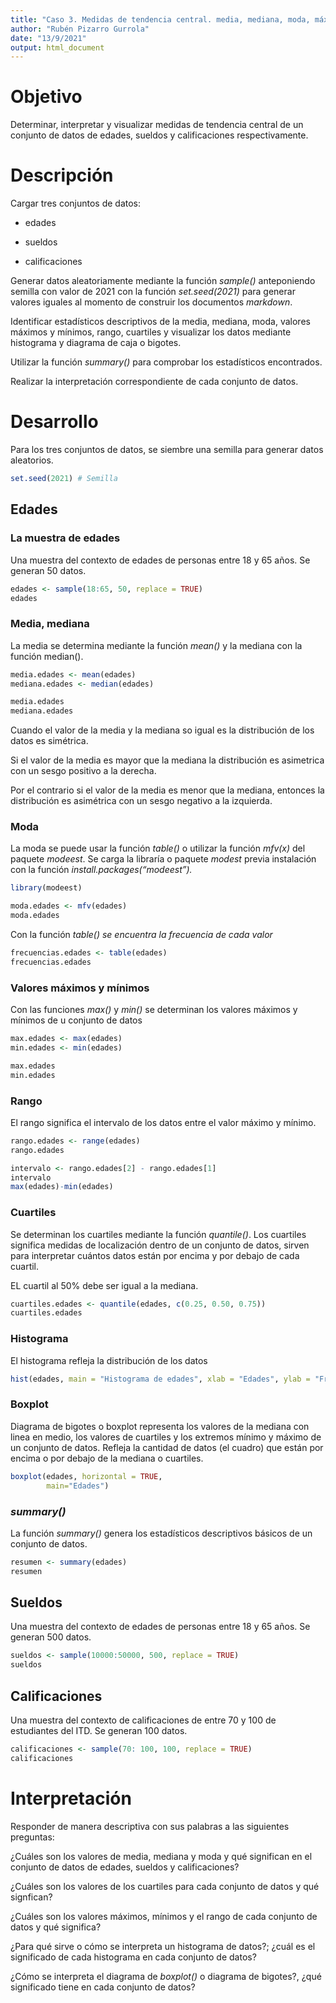---
title: "Caso 3. Medidas de tendencia central. media, mediana, moda, máximos, mínimos, rango, intervalos, cuartiles, histograma y boxplot"
author: "Rubén Pizarro Gurrola"
date: "13/9/2021"
output: html_document
---

# Objetivo

Determinar, interpretar y visualizar medidas de tendencia central de un conjunto de datos de edades, sueldos y calificaciones respectivamente.

# Descripción

Cargar tres conjuntos de datos:

-   edades

-   sueldos

-   calificaciones

Generar datos aleatoriamente mediante la función *sample()* anteponiendo semilla con valor de 2021 con la función *set.seed(2021)* para generar valores iguales al momento de construir los documentos *markdown*.

Identificar estadísticos descriptivos de la media, mediana, moda, valores máximos y mínimos, rango, cuartiles y visualizar los datos mediante histograma y diagrama de caja o bigotes.

Utilizar la función *summary()* para comprobar los estadísticos encontrados.

Realizar la interpretación correspondiente de cada conjunto de datos.

# Desarrollo

Para los tres conjuntos de datos, se siembre una semilla para generar datos aleatorios.

```{r}
set.seed(2021) # Semilla
```

## Edades

### La muestra de edades

Una muestra del contexto de edades de personas entre 18 y 65 años. Se generan 50 datos.

```{r}

edades <- sample(18:65, 50, replace = TRUE)
edades
```

### Media, mediana

La media se determina mediante la función *mean()* y la mediana con la función median().

```{r}
media.edades <- mean(edades)
mediana.edades <- median(edades)

media.edades
mediana.edades

```

Cuando el valor de la media y la mediana so igual es la distribución de los datos es simétrica.

Si el valor de la media es mayor que la mediana la distribución es asimetrica con un sesgo positivo a la derecha.

Por el contrario si el valor de la media es menor que la mediana, entonces la distribución es asimétrica con un sesgo negativo a la izquierda.

### Moda

La moda se puede usar la función *table()* o utilizar la función *mfv(x)* del paquete *modeest*. Se carga la libraría o paquete *modest* previa instalación con la función *install.packages("modeest").*

```{r}
library(modeest)

moda.edades <- mfv(edades)
moda.edades

```

Con la función *table() se encuentra la frecuencia de cada valor*

```{r}
frecuencias.edades <- table(edades)
frecuencias.edades

```

### Valores máximos y mínimos

Con las funciones *max()* y *min()* se determinan los valores máximos y mínimos de u conjunto de datos

```{r}
max.edades <- max(edades)
min.edades <- min(edades)

max.edades
min.edades

```

### Rango

El rango significa el intervalo de los datos entre el valor máximo y mínimo.

```{r}
rango.edades <- range(edades)
rango.edades

intervalo <- rango.edades[2] - rango.edades[1]
intervalo
max(edades)-min(edades) 


```

### Cuartiles

Se determinan los cuartiles mediante la función *quantile()*. Los cuartiles significa medidas de localización dentro de un conjunto de datos, sirven para interpretar cuántos datos están por encima y por debajo de cada cuartil.

EL cuartil al 50% debe ser igual a la mediana.

```{r}
cuartiles.edades <- quantile(edades, c(0.25, 0.50, 0.75))
cuartiles.edades

```

### 

### Histograma

El histograma refleja la distribución de los datos

```{r}
hist(edades, main = "Histograma de edades", xlab = "Edades", ylab = "Frecuencia")

```

### Boxplot

Diagrama de bigotes o boxplot representa los valores de la mediana con linea en medio, los valores de cuartiles y los extremos mínimo y máximo de un conjunto de datos. Refleja la cantidad de datos (el cuadro) que están por encima o por debajo de la mediana o cuartiles.

```{r}

boxplot(edades, horizontal = TRUE, 
        main="Edades")

```

### *summary()*

La función *summary()* genera los estadísticos descriptivos básicos de un conjunto de datos.

```{r}
resumen <- summary(edades)
resumen


```

## Sueldos

Una muestra del contexto de edades de personas entre 18 y 65 años. Se generan 500 datos.

```{r}

sueldos <- sample(10000:50000, 500, replace = TRUE)
sueldos
```

## Calificaciones

Una muestra del contexto de calificaciones de entre 70 y 100 de estudiantes del ITD. Se generan 100 datos.

```{r}

calificaciones <- sample(70: 100, 100, replace = TRUE)
calificaciones
```

# Interpretación

Responder de manera descriptiva con sus palabras a las siguientes preguntas:

¿Cuáles son los valores de media, mediana y moda y qué significan en el conjunto de datos de edades, sueldos y calificaciones?

¿Cuáles son los valores de los cuartiles para cada conjunto de datos y qué signfican?

¿Cuáles son los valores máximos, mínimos y el rango de cada conjunto de datos y qué significa?

¿Para qué sirve o cómo se interpreta un histograma de datos?; ¿cuál es el significado de cada histograma en cada conjunto de datos?

¿Cómo se interpreta el diagrama de *boxplot()* o diagrama de bigotes?, ¿qué significado tiene en cada conjunto de datos?
